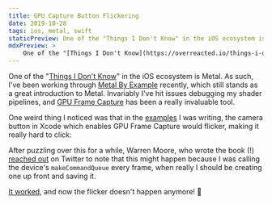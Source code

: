 ```yaml
---
title: GPU Capture Button Flickering
date: 2019-10-28
tags: ios, metal, swift
staticPreview: One of the "Things I Don't Know" in the iOS ecosystem is Metal. As such, I've been working through Metal By Example recently, which still stands as a great introduction to Metal...
mdxPreview: >
    One of the "[Things I Don't Know](https://overreacted.io/things-i-dont-know-as-of-2018/)" in the iOS ecosystem is Metal. As such, I've been working through [Metal By Example](https://metalbyexample.com/) recently, which still stands as a great introduction to Metal...
---
```


One of the "[Things I Don't Know](https://overreacted.io/things-i-dont-know-as-of-2018/)" in the iOS ecosystem is Metal. As such, I've been working through [Metal By Example](https://metalbyexample.com/) recently, which still stands as a great introduction to Metal. Invariably I've hit issues debugging my shader pipelines, and [GPU Frame Capture](https://app.plangrid.com/projects/712902dd-d42d-d9de-9557-86222a6ef5b2/sheets) has been a really invaluable tool.

One weird thing I noticed was that in the [examples](https://github.com/noahsark769/MetalByExampleExamples) I was writing, the camera button in Xcode which enables GPU Frame Capture would flicker, making it really hard to click:

<CaptionedImage max={400} filename="gpu-frame-capture.gif" alt="GIF showing the camera button flickering" caption="" />

After puzzling over this for a while, Warren Moore, who wrote the book (!) [reached out](https://twitter.com/warrenm/status/1188915996125356032) on Twitter to note that this might happen because I was calling the device's `makeCommandQueue` every frame, when really I should be creating one up front and saving it.

[It worked](https://github.com/noahsark769/MetalByExampleExamples/commit/6a6e7b0320bc877e58c055fd5f084fe91ff5e1ad#diff-c11c08d51dee2b1b6b212e4dc20e1d65R21), and now the flicker doesn't happen anymore! 🎉
